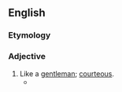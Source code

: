 ==English==

===Etymology===
{{suffix|gentleman|like|lang=en}}

===Adjective===
{{en-adj}}

# Like a [[gentleman]]; [[courteous]].
#* {{quote-text|lang=en|year=1905|author=William Clark Russell|title=The Yarn of Old Harbour Town|page=208|passage=He bowed to me, he madamed me, he was throughout as '''gentlemanlike''' and respectful as I had ever found him when we met at Old Harbour House or in Old Harbour Town.}}